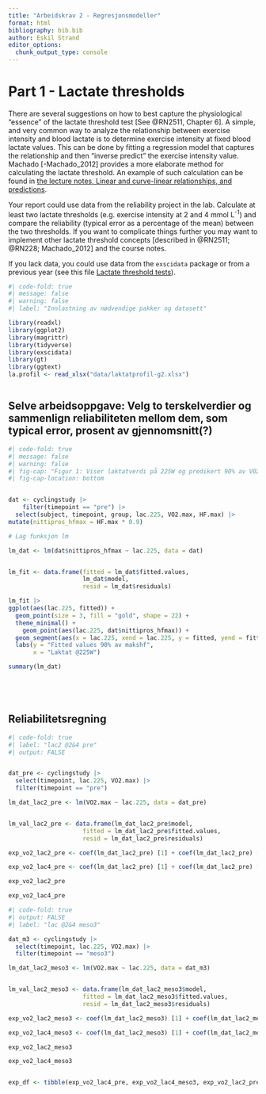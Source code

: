 ```yaml
---
title: "Arbeidskrav 2 - Regresjonsmodeller"
format: html
bibliography: bib.bib
author: Eskil Strand
editor_options: 
  chunk_output_type: console
---
```




# Part 1 - Lactate thresholds

There are several suggestions on how to best capture the physiological "essence" of the lactate threshold test [See @RN2511, Chapter 6]. A simple, and very common way to analyze the relationship between exercise intensity and blood lactate is to determine exercise intensity at fixed blood lactate values. This can be done by fitting a regression model that captures the relationship and then "inverse predict" the exercise intensity value. Machado [-Machado_2012] provides a more elaborate method for calculating the lactate threshold. An example of such calculation can be found in [the lecture notes, Linear and curve-linear relationships, and predictions](https://dhammarstrom.github.io/quant-methods).

Your report could use data from the reliability project in the lab. Calculate at least two lactate thresholds (e.g. exercise intensity at 2 and 4 mmol L<sup>-1</sup>) and compare the reliability (typical error as a percentage of the mean) between the two thresholds. If you want to complicate things further you may want to implement other lactate threshold concepts [described in @RN2511; @RN228; Machado_2012] and the course notes.

If you lack data, you could use data from the `exscidata` package or from a previous year (see this file [Lactate threshold tests](/data/reliability-old/laktatprofil-g2.xlsx)).


```r
#| code-fold: true
#| message: false
#| warning: false
#| label: "Innlastning av nødvendige pakker og datasett"

library(readxl)
library(ggplot2)
library(magrittr)
library(tidyverse)
library(exscidata)
library(gt)
library(ggtext)
la.profil <- read_xlsx("data/laktatprofil-g2.xlsx")



```

## Selve arbeidsoppgave: Velg to terskelverdier og sammenlign reliabiliteten mellom dem, som typical error, prosent av gjennomsnitt(?)


```r
#| code-fold: true
#| message: false
#| warning: false
#| fig-cap: "Figur 1: Viser laktatverdi på 225W og predikert 90% av VO2maks"
#| fig-cap-location: bottom


dat <- cyclingstudy |> 
    filter(timepoint == "pre") |> 
  select(subject, timepoint, group, lac.225, VO2.max, HF.max) |> 
mutate(nittipros_hfmax = HF.max * 0.9)

# Lag funksjon lm

lm_dat <- lm(dat$nittipros_hfmax ~ lac.225, data = dat)


lm_fit <- data.frame(fitted = lm_dat$fitted.values,
                     lm_dat$model,
                     resid = lm_dat$residuals)

lm_fit |> 
ggplot(aes(lac.225, fitted)) +
  geom_point(size = 3, fill = "gold", shape = 22) +
  theme_minimal() +
    geom_point(aes(lac.225, dat$nittipros_hfmax)) +
  geom_segment(aes(x = lac.225, xend = lac.225, y = fitted, yend = fitted + resid)) +
  labs(y = "Fitted values 90% av makshf",
       x = "Laktat @225W")

summary(lm_dat)






```


## Reliabilitetsregning 


```r
#| code-fold: true
#| label: "lac2 @2&4 pre"
#| output: FALSE


dat_pre <- cyclingstudy |> 
  select(timepoint, lac.225, VO2.max) |> 
  filter(timepoint == "pre")

lm_dat_lac2_pre <- lm(VO2.max ~ lac.225, data = dat_pre) 


lm_val_lac2_pre <- data.frame(lm_dat_lac2_pre$model,
                     fitted = lm_dat_lac2_pre$fitted.values,
                     resid = lm_dat_lac2_pre$residuals)

exp_vo2_lac2_pre <- coef(lm_dat_lac2_pre) [1] + coef(lm_dat_lac2_pre) [2] * 2

exp_vo2_lac4_pre <- coef(lm_dat_lac2_pre) [1] + coef(lm_dat_lac2_pre) [2] * 4

exp_vo2_lac2_pre

exp_vo2_lac4_pre

```

```r
#| code-fold: true
#| output: FALSE
#| label: "lac @2&4 meso3"

dat_m3 <- cyclingstudy |> 
  select(timepoint, lac.225, VO2.max) |> 
  filter(timepoint == "meso3")

lm_dat_lac2_meso3 <- lm(VO2.max ~ lac.225, data = dat_m3) 


lm_val_lac2_meso3 <- data.frame(lm_dat_lac2_meso3$model,
                     fitted = lm_dat_lac2_meso3$fitted.values,
                     resid = lm_dat_lac2_meso3$residuals)

exp_vo2_lac2_meso3 <- coef(lm_dat_lac2_meso3) [1] + coef(lm_dat_lac2_meso3) [2] * 2

exp_vo2_lac4_meso3 <- coef(lm_dat_lac2_meso3) [1] + coef(lm_dat_lac2_meso3) [2] * 4

exp_vo2_lac2_meso3

exp_vo2_lac4_meso3



```


```r

exp_df <- tibble(exp_vo2_lac4_pre, exp_vo2_lac4_meso3, exp_vo2_lac2_pre, exp_vo2_lac2_meso3) 

```





